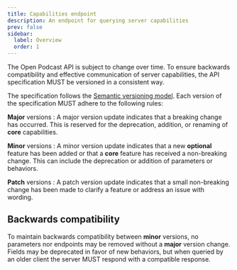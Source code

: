 ```yaml
---
title: Capabilities endpoint
description: An endpoint for querying server capabilities
prev: false
sidebar:
  label: Overview
  order: 1
---
```



<CoreEndpoint />

The Open Podcast API is subject to change over time. To ensure backwards compatibility and effective communication of server capabilities, the API specification MUST be versioned in a consistent way.

The specification follows the [Semantic versioning model](https://semver.org/). Each version of the specification MUST adhere to the following rules:

**Major** versions
: A major version update indicates that a breaking change has occurred. This is reserved for the deprecation, addition, or renaming of **core** capabilities.

**Minor** versions
: A minor version update indicates that a new **optional** feature has been added or that a **core** feature has received a non-breaking change. This can include the deprecation or addition of parameters or behaviors.

**Patch** versions
: A patch version update indicates that a small non-breaking change has been made to clarify a feature or address an issue with wording.

## Backwards compatibility

To maintain backwards compatibility between **minor** versions, no parameters nor endpoints may be removed without a **major** version change. Fields may be deprecated in favor of new behaviors, but when queried by an older client the server MUST respond with a compatible response.
